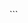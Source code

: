 
```{=typst}
```r
#| label: tbl-1
#| tbl-cap: "Table title"
table_1 %>% 
  ttab("Table title", "tbl-1")
```
```
